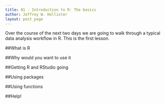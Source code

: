 ```yaml
---
title: 01 - Introduction to R: The basics
author: Jeffrey W. Hollister
layout: post_page
---
```


Over the course of the next two days we are going to walk through a typical data analysis workflow in R.  This is the first lesson.  

##What is R

##Why would you want to use it

##Getting R and RStudio going

##Using packages

##Using functions

##Help!